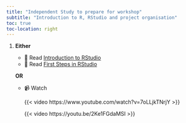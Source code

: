 ```yaml
---
title: "Independent Study to prepare for workshop"
subtitle: "Introduction to R, RStudio and project organisation"
toc: true
toc-location: right
---
```


1.  **Either** 
    
    -   📖 Read [Introduction to RStudio](https://3mmarand.github.io/comp4biosci/about-R-and-RStudio.html#introduction-to-rstudio)
    -   📖 Read [First Steps in RStudio](https://3mmarand.github.io/comp4biosci/first-steps-rstudio.html)
    
    **OR** 
    
    -   📹 Watch

        {{< video https://www.youtube.com/watch?v=7oLLjkTNrjY >}}

        {{< video https://youtu.be/2Ke1FGdaMSI >}}


